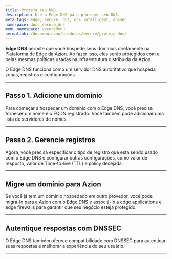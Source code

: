```yaml
---
title: Proteja seu DNS 
description: Use o Edge DNS para proteger seu DNS.
meta_tags: edge, secure, dns, dns intelligent, dnssec
namespace: docs_secure_dns
menu_namespace: secureMenu
permalink: /documentacao/produtos/secure/proteja-dns/
---
```



**Edge DNS** permite que você hospede seus domínios diretamente na Plataforma de Edge da Azion. Ao fazer isso, eles serão protegidos com e pelas mesmas políticas usadas na infraestrutura distribuída da Azion.

O Edge DNS funciona como um servidor DNS autoritativo que hospeda zonas, registros e configurações.

<LinkButton link="/pt-br/documentacao/produtos/secure/edge-dns/" label="saiba mais sobre Edge DNS" severity="secondary" />

---

## Passo 1. Adicione um domínio

Para começar a hospedar um domínio com o Edge DNS, você precisa fornecer um nome e o FQDN registrado. Você também pode adicionar uma lista de servidores de nomes.

<LinkButton link="/pt-br/documentacao/produtos/guias/secure/edge-dns-definir-main-settings/" label="consulte o guia para configurar Edge DNS" severity="secondary" />

---

## Passo 2. Gerencie registros

Agora, você precisa especificar o tipo de registro que está sendo usado com o Edge DNS e configurar outras configurações, como valor de resposta, valor de Time-to-live (TTL) e policy desejada.

<LinkButton link="/pt-br/documentacao/produtos/guias/secure/adicionar-registros/" label="consulte o guia para adicionar registros" severity="secondary" />

---

## Migre um domínio para Azion

Se você já tem um domínio hospedado em outro provedor, você pode migrá-lo para a Azion com o Edge DNS e associá-lo a edge applications e edge firewalls para garantir que seu negócio esteja protegido.

<LinkButton link="/pt-br/documentacao/produtos/guias/migrar-ns-para-a-azion/" label="consulte o guia para migrar um NS" severity="secondary" />

---

## Autentique respostas com DNSSEC

O Edge DNS também oferece compatibilidade com DNSSEC para autenticar suas respostas e melhorar a experiência do seu usuário.

<LinkButton link="/pt-br/documentacao/produtos/guias/secure/ativar-dnssec/" label="consulte o guia para ativar DNSSEC" severity="secondary" />

---

